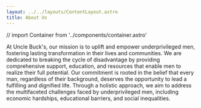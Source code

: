 ```yaml
---
layout: ../../layouts/ContentLayout.astro
title: About Us
---
```

// import Container from '../components/container.astro'

At Uncle Buck's, our mission is to uplift and empower underprivileged men, fostering lasting transformation in their lives and communities. We are dedicated to breaking the cycle of disadvantage by providing comprehensive support, education, and resources that enable men to realize their full potential. Our commitment is rooted in the belief that every man, regardless of their background, deserves the opportunity to lead a fulfilling and dignified life. Through a holistic approach, we aim to address the multifaceted challenges faced by underprivileged men, including economic hardships, educational barriers, and social inequalities.